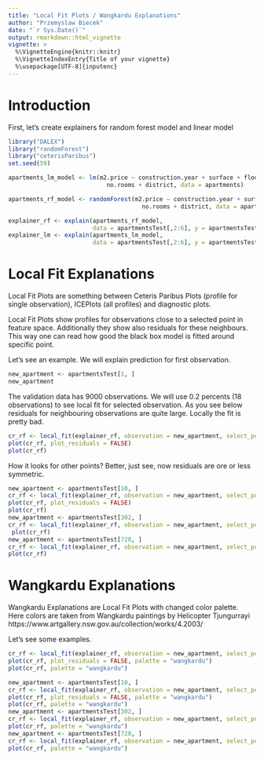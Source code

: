 ```yaml
---
title: "Local Fit Plots / Wangkardu Explanations"
author: "Przemyslaw Biecek"
date: "`r Sys.Date()`"
output: rmarkdown::html_vignette
vignette: >
  %\VignetteEngine{knitr::knitr}
  %\VignetteIndexEntry{Title of your vignette}
  %\usepackage[UTF-8]{inputenc}
---
```


# Introduction

First, let's create explainers for random forest model and linear model

```r
library("DALEX")
library("randomForest")
library("ceterisParibus")
set.seed(59)

apartments_lm_model <- lm(m2.price ~ construction.year + surface + floor + 
                            no.rooms + district, data = apartments)

apartments_rf_model <- randomForest(m2.price ~ construction.year + surface + floor + 
                                      no.rooms + district, data = apartments)

explainer_rf <- explain(apartments_rf_model, 
                        data = apartmentsTest[,2:6], y = apartmentsTest$m2.price)
explainer_lm <- explain(apartments_lm_model, 
                        data = apartmentsTest[,2:6], y = apartmentsTest$m2.price)
```

# Local Fit Explanations

Local Fit Plots are something between Ceteris Paribus Plots (profile for single observation), ICEPlots (all profiles) and diagnostic plots.

Local Fit Plots show profiles for observations close to a selected point in feature space. Additionally they show also residuals for these neighbours.
This way one can read how good the black box model is fitted around specific point.

Let's see an example.
We will explain prediction for first observation.

```r
new_apartment <- apartmentsTest[1, ]
new_apartment
```

The validation data has 9000 observations. We will use 0.2 percents (18 observations) to see local fit for selected observation. 
As you see below residuals for neighbouring observations are quite large. Locally the fit is pretty bad.

```r
cr_rf <- local_fit(explainer_rf, observation = new_apartment, select_points = 0.002)
plot(cr_rf, plot_residuals = FALSE)
plot(cr_rf)
```

How it looks for other points? Better, just see, now residuals are ore or less symmetric.

```r
new_apartment <- apartmentsTest[10, ]
cr_rf <- local_fit(explainer_rf, observation = new_apartment, select_points = 0.002)
plot(cr_rf, plot_residuals = FALSE)
plot(cr_rf)
new_apartment <- apartmentsTest[302, ]
cr_rf <- local_fit(explainer_rf, observation = new_apartment, select_points = 0.002)
 plot(cr_rf)
new_apartment <- apartmentsTest[720, ]
cr_rf <- local_fit(explainer_rf, observation = new_apartment, select_points = 0.002)
plot(cr_rf)
```

# Wangkardu Explanations

Wangkardu Explanations are Local Fit Plots with changed color palette. Here colors are taken from Wangkardu paintings by Helicopter Tjungurrayi https://www.artgallery.nsw.gov.au/collection/works/4.2003/

Let's see some examples.

```r
cr_rf <- local_fit(explainer_rf, observation = new_apartment, select_points = 0.002)
plot(cr_rf, plot_residuals = FALSE, palette = "wangkardu")
plot(cr_rf, palette = "wangkardu")

new_apartment <- apartmentsTest[10, ]
cr_rf <- local_fit(explainer_rf, observation = new_apartment, select_points = 0.002)
plot(cr_rf, plot_residuals = FALSE, palette = "wangkardu")
plot(cr_rf, palette = "wangkardu")
new_apartment <- apartmentsTest[302, ]
cr_rf <- local_fit(explainer_rf, observation = new_apartment, select_points = 0.002)
plot(cr_rf, palette = "wangkardu")
new_apartment <- apartmentsTest[720, ]
cr_rf <- local_fit(explainer_rf, observation = new_apartment, select_points = 0.002)
plot(cr_rf, palette = "wangkardu")
```


